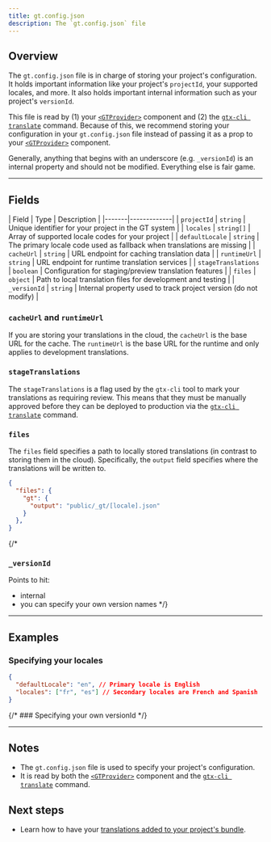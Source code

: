 ```yaml
---
title: gt.config.json
description: The `gt.config.json` file
---
```


## Overview

The `gt.config.json` file is in charge of storing your project's configuration.
It holds important information like your project's `projectId`, your supported locales, and more.
It also holds important internal information such as your project's `versionId`.


This file is read by (1) your [`<GTProvider>`](/docs/react/api/components/gtprovider) component and (2) the [`gtx-cli translate`](/docs/cli/translate) command.
Because of this, we recommend storing your configuration in your `gt.config.json` file instead of passing it as a prop to your [`<GTProvider>`](/docs/react/api/components/gtprovider) component.

Generally, anything that begins with an underscore (e.g. `_versionId`) is an internal property and should not be modified.
Everything else is fair game.

---

## Fields

| Field | Type | Description |
|-------|-------------|
| `projectId` | `string` | Unique identifier for your project in the GT system |
| `locales` | `string[]` | Array of supported locale codes for your project |
| `defaultLocale` | `string` | The primary locale code used as fallback when translations are missing |
| `cacheUrl` | `string` | URL endpoint for caching translation data |
| `runtimeUrl` | `string` | URL endpoint for runtime translation services |
| `stageTranslations` | `boolean` | Configuration for staging/preview translation features |
| `files` | `object` | Path to local translation files for development and testing |
| `_versionId` | `string` | Internal property used to track project version (do not modify) |


### `cacheUrl` and `runtimeUrl`

If you are storing your translations in the cloud, the `cacheUrl` is the base URL for the cache.
The `runtimeUrl` is the base URL for the runtime and only applies to development translations.

### `stageTranslations`

The `stageTranslations` is a flag used by the `gtx-cli` tool to mark your translations as requiring review.
This means that they must be manually approved before they can be deployed to production via the [`gtx-cli translate`](/docs/cli/translate) command.

### `files`

The `files` field specifies a path to locally stored translations (in contrast to storing them in the cloud).
Specifically, the `output` field specifies where the translations will be written to.

```json
{
  "files": {
    "gt": {
      "output": "public/_gt/[locale].json"
    }
  },
}
```



{/* 
### `_versionId`

Points to hit:
- internal
- you can specify your own version names */}


---

## Examples

### Specifying your locales

```json title="gt.config.json"
{
  "defaultLocale": "en", // Primary locale is English
  "locales": ["fr", "es"] // Secondary locales are French and Spanish
}
```


{/* ### Specifying your own versionId */}

---

## Notes
 * The `gt.config.json` file is used to specify your project's configuration.
 * It is read by both the [`<GTProvider>`](/docs/react/api/components/gtprovider) component and the [`gtx-cli translate`](/docs/cli/translate) command.
 

## Next steps
 * Learn how to have your [translations added to your project's bundle](/docs/react/reference/local-tx).